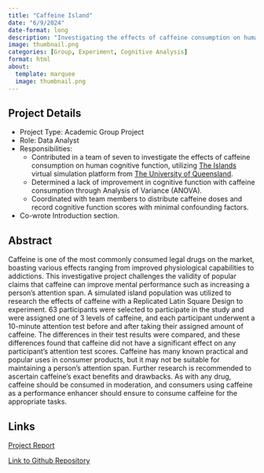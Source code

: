 ---
title: "Caffeine Island"
date: "6/9/2024"
date-format: long
description: "Investigating the effects of caffeine consumption on human cognitive function."
image: thumbnail.png
categories: [Group, Experiment, Cognitive Analysis]
format: html
about:
  template: marquee
  image: thumbnail.png
---

## Project Details

  - Project Type: Academic Group Project
  - Role: Data Analyst
  - Responsibilities:
    - Contributed in a team of seven to investigate the effects of caffeine consumption on human cognitive function, utilizing [The Islands](https://islands.smp.uq.edu.au/login.php) virtual simulation platform from [The University of Queensland](https://www.uq.edu.au/).
    - Determined a lack of improvement in cognitive function with caffeine consumption through Analysis of Variance (ANOVA).
    - Coordinated with team members to distribute caffeine doses and record cognitive function scores with minimal confounding factors.
  - Co-wrote Introduction section.

## Abstract

Caffeine is one of the most commonly consumed legal drugs on the market, boasting various effects ranging from improved physiological capabilities to addictions. This investigative project challenges the validity of popular claims that caffeine can improve mental performance such as increasing a person’s attention span. A simulated island population was utilized to research the effects of caffeine with a Replicated Latin Square Design to experiment. 63 participants were selected to participate in the study and were assigned one of 3 levels of caffeine, and each participant underwent a 10-minute attention test before and after taking their assigned amount of caffeine. The differences in their test results were compared, and these differences found that caffeine did not have a significant effect on any participant’s attention test scores. Caffeine has many known practical and popular uses in consumer products, but it may not be suitable for maintaining a person’s attention span. Further research is recommended to ascertain caffeine’s exact benefits and drawbacks. As with any drug, caffeine should be consumed in moderation, and consumers using caffeine as a performance enhancer should ensure to consume caffeine for the appropriate tasks.

## Links

[Project Report](island-caffeine-report.pdf)

[Link to Github Repository](https://github.com/odspro-ucla/caffeine-island)
